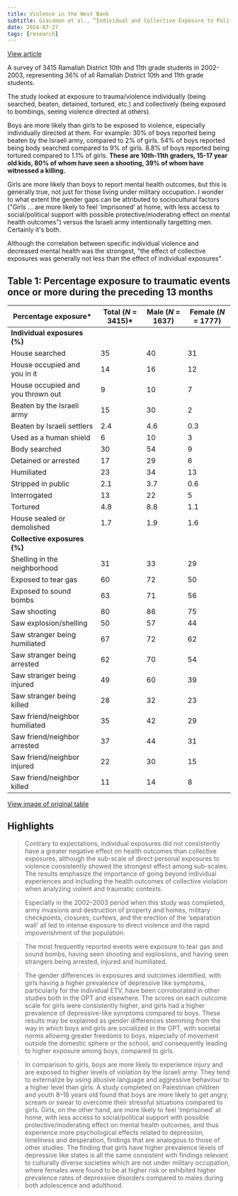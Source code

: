 ```yaml
---
title: Violence in the West Bank
subtitle: Giacaman et al., “Individual and Collective Exposure to Political Violence.”
date: 2024-07-27
tags: [research]
---
```


[View article](https://academic.oup.com/eurpub/article/17/4/361/502592)

A survey of 3415 Ramallah District 10th and 11th grade students in 2002-2003, representing 36% of all Ramallah District 10th and 11th grade students. 

The study looked at exposure to trauma/violence individually (being searched, beaten, detained, tortured, etc.) and collectively (being exposed to bombings, seeing violence directed at others). 

Boys are more likely than girls to be exposed to violence, especially individually directed at them. For example: 30% of boys reported being beaten by the Israeli army, compared to 2% of girls. 54% of boys reported being body searched compared to 9% of girls. 8.8% of boys reported being tortured compared to 1.1% of girls. **These are 10th-11th graders, 15-17 year old kids, 80% of whom have seen a shooting, 39% of whom have witnessed a killing.**

Girls are more likely than boys to report mental health outcomes, but this is generally true, not just for those living under military occupation. I wonder to what extent the gender gaps can be attributed to sociocultural factors ("Girls … are more likely to feel ‘imprisoned’ at home, with less access to social/political support with possible protective/moderating effect on mental health outcomes") versus the Israeli army intentionally targetting men. Certainly it's both.

Although the correlation between specific individual violence and decreased mental health was the strongest, "the effect of collective exposures was generally not less than the effect of individual exposures".

## Table 1: Percentage exposure to traumatic events once or more during the preceding 13 months

| Percentage exposure*              | Total (_N_ = 3415)* | Male (_N_ = 1637) | Female (_N_ = 1777) |
| --------------------------------- | ------------------- | ----------------- | ------------------- |
| **Individual exposures (%)**      |                     |                   |                     |
| House searched                    | 35                  | 40                | 31                  |
| House occupied and you in it      | 14                  | 16                | 12                  |
| House occupied and you thrown out | 9                   | 10                | 7                   |
| Beaten by the Israeli army        | 15                  | 30                | 2                   |
| Beaten by Israeli settlers        | 2.4                 | 4.6               | 0.3                 |
| Used as a human shield            | 6                   | 10                | 3                   |
| Body searched                     | 30                  | 54                | 9                   |
| Detained or arrested              | 17                  | 29                | 6                   |
| Humiliated                        | 23                  | 34                | 13                  |
| Stripped in public                | 2.1                 | 3.7               | 0.6                 |
| Interrogated                      | 13                  | 22                | 5                   |
| Tortured                          | 4.8                 | 8.8               | 1.1                 |
| House sealed or demolished        | 1.7                 | 1.9               | 1.6                 |
| **Collective exposures (%)**      |                     |                   |                     |
| Shelling in the neighborhood      | 31                  | 33                | 29                  |
| Exposed to tear gas               | 60                  | 72                | 50                  |
| Exposed to sound bombs            | 63                  | 71                | 56                  |
| Saw shooting                      | 80                  | 86                | 75                  |
| Saw explosion/shelling            | 50                  | 57                | 44                  |
| Saw stranger being humiliated     | 67                  | 72                | 62                  |
| Saw stranger being arrested       | 62                  | 70                | 54                  |
| Saw stranger being injured        | 49                  | 60                | 39                  |
| Saw stranger being killed         | 28                  | 32                | 23                  |
| Saw friend/neighbor humiliated    | 35                  | 42                | 29                  |
| Saw friend/neighbor arrested      | 37                  | 44                | 31                  |
| Saw friend/neighbor injured       | 22                  | 30                | 15                  |
| Saw friend/neighbor killed        | 11                  | 14                | 8                   |

<a href="/images/violence-in-the-west-bank/table-1.png" class="block mb-6">View image of original table</a>

## Highlights

> Contrary to expectations, individual exposures did not consistently have a greater negative effect on health outcomes than collective exposures, although the sub-scale of direct personal exposures to violence consistently showed the strongest effect among sub-scales. The results emphasize the importance of going beyond individual experiences and including the health outcomes of collective violation when analyzing violent and traumatic contexts.

> Especially in the 2002–2003 period when this study was completed, army invasions and destruction of property and homes, military checkpoints, closures, curfews, and the erection of the ‘separation wall’ all led to intense exposure to direct violence and the rapid impoverishment of the population.

> The most frequently reported events were exposure to tear gas and sound bombs, having seen shooting and explosions, and having seen strangers being arrested, injured and humiliated.

>  The gender differences in exposures and outcomes identified, with girls having a higher prevalence of depressive like symptoms, particularly for the individual ETV, have been corroborated in other studies both in the OPT and elsewhere. The scores on each outcome scale for girls were consistently higher, and girls had a higher prevalence of depressive-like symptoms compared to boys. These results may be explained as gender differences stemming from the way in which boys and girls are socialized in the OPT, with societal norms allowing greater freedoms to boys, especially of movement outside the domestic sphere or the school, and consequently leading to higher exposure among boys, compared to girls.

> In comparison to girls, boys are more likely to experience injury and are exposed to higher levels of violation by the Israeli army. They tend to externalize by using abusive language and aggressive behaviour to a higher level than girls. A study completed on Palestinian children and youth 8–18 years old found that boys are more likely to get angry, scream or swear to overcome their stressful situations compared to girls. Girls, on the other hand, are more likely to feel ‘imprisoned’ at home, with less access to social/political support with possible protective/moderating effect on mental health outcomes, and thus experience more psychological effects related to depression, loneliness and desperation, findings that are analogous to those of other studies. The finding that girls have higher prevalence levels of depressive like states is all the same consistent with findings relevant to culturally diverse societies which are not under military occupation, where females were found to be at higher risk or exhibited higher prevalence rates of depressive disorders compared to males during both adolescence and adulthood.


